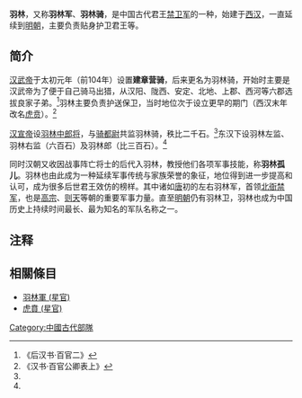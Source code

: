 '''羽林'''，又称'''羽林军'''、'''羽林骑'''，是中国古代君王[[禁军|禁卫军]]的一种，始建于[[西汉|西汉]]，一直延续到[[明朝|明朝]]，主要负责贴身护卫君王等。

==简介==
[[汉武帝|汉武帝]]于太初元年（前104年）设置'''建章营骑'''，后来更名为羽林骑，开始时主要是汉武帝为了便于自己骑马出猎，从汉阳、陇西、安定、北地、上郡、西河等六郡选拔良家子弟。<ref name="#1">《后汉书·百官二》</ref>羽林主要负责护送保卫，当时地位次于设立更早的期门（西汉末年改名[[虎贲|虎贲]]）。<ref name="#2">《汉书·百官公卿表上》</ref>

[[汉宣帝|汉宣帝]]设[[中郎将|羽林中郎将]]，与[[骑都尉|骑都尉]]共监羽林骑，秩比二千石。<ref name="#2"/>东汉下设羽林左监、羽林右监（六百石）及羽林郎（比三百石）。<ref name="#1"/>

同时汉朝又收因战事阵亡将士的后代入羽林，教授他们各项军事技能，称'''羽林孤儿'''。羽林也由此成为一种延续军事传统与家族荣誉的象征，地位得到进一步提高和认可，成为很多后世君王效仿的榜样。其中诸如[[唐朝|唐]]初的左右羽林军，首领[[北衙禁军|北衙禁军]]，也是[[唐高宗|高宗]]、[[武则天|则天]]等朝的重要军事力量。直至[[明朝|明朝]]仍有羽林卫，羽林也成为中国历史上持续时间最长、最为知名的军队名称之一。

==注释==
{{Reflist|2}}

==相關條目==
*[[羽林軍_(星官)|羽林軍 (星官)]]
*[[虎賁_(星官)|虎賁 (星官)]]

[[Category:中國古代部隊|Category:中國古代部隊]]